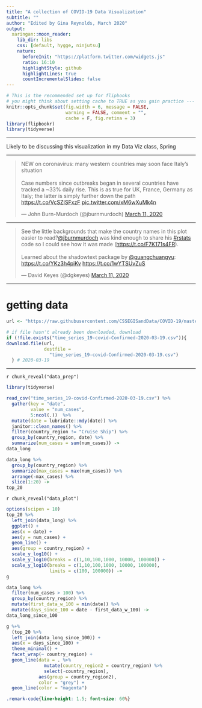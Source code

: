 ```yaml
---
title: "A collection of COVID-19 Data Visualization"
subtitle: ""
author: "Edited by Gina Reynolds, March 2020"
output:
  xaringan::moon_reader:
    lib_dir: libs
    css: [default, hygge, ninjutsu]
    nature:
      beforeInit: "https://platform.twitter.com/widgets.js"
      ratio: 16:10
      highlightStyle: github
      highlightLines: true
      countIncrementalSlides: false
---
```




```r
# This is the recommended set up for flipbooks
# you might think about setting cache to TRUE as you gain practice --- building flipbooks from scracth can be time consuming
knitr::opts_chunk$set(fig.width = 6, message = FALSE, 
                      warning = FALSE, comment = "", 
                      cache = F, fig.retina = 3)
library(flipbookr)
library(tidyverse)
```

---

Likely to be discussing this visualization in my Data Viz class, Spring


---


<blockquote class="twitter-tweet"><p lang="en" dir="ltr">NEW on coronavirus: many western countries may soon face Italy’s situation<br><br>Case numbers since outbreaks began in several countries have tracked a ~33% daily rise. This is as true for UK, France, Germany as Italy; the latter is simply further down the path <a href="https://t.co/VcSZISFxzF">https://t.co/VcSZISFxzF</a> <a href="https://t.co/xM6wXuMk4n">pic.twitter.com/xM6wXuMk4n</a></p>&mdash; John Burn-Murdoch (@jburnmurdoch) <a href="https://twitter.com/jburnmurdoch/status/1237737352879112194?ref_src=twsrc%5Etfw">March 11, 2020</a></blockquote> <script async src="https://platform.twitter.com/widgets.js" charset="utf-8"></script>


---


<blockquote class="twitter-tweet"><p lang="en" dir="ltr">See the little backgrounds that make the country names in this plot easier to read?<a href="https://twitter.com/jburnmurdoch?ref_src=twsrc%5Etfw">@jburnmurdoch</a> was kind enough to share his <a href="https://twitter.com/hashtag/rstats?src=hash&amp;ref_src=twsrc%5Etfw">#rstats</a> code so I could see how it was made (<a href="https://t.co/F7K171s4FR">https://t.co/F7K171s4FR</a>). <br><br>Learned about the shadowtext package by <a href="https://twitter.com/guangchuangyu?ref_src=twsrc%5Etfw">@guangchuangyu</a>: <a href="https://t.co/YKz3h4piKv">https://t.co/YKz3h4piKv</a> <a href="https://t.co/1wYTSUvZuS">https://t.co/1wYTSUvZuS</a></p>&mdash; David Keyes (@dgkeyes) <a href="https://twitter.com/dgkeyes/status/1237812892189093888?ref_src=twsrc%5Etfw">March 11, 2020</a></blockquote> <script async src="https://platform.twitter.com/widgets.js" charset="utf-8"></script>

---

# getting data

```r
url <- "https://raw.githubusercontent.com/CSSEGISandData/COVID-19/master/csse_covid_19_data/csse_covid_19_time_series/time_series_19-covid-Confirmed.csv"

# if file hasn't already been downloaded, download
if (!file.exists("time_series_19-covid-Confirmed-2020-03-19.csv")){
download.file(url, 
              destfile = 
                "time_series_19-covid-Confirmed-2020-03-19.csv") 
  } # 2020-03-19
```



---


`r chunk_reveal("data_prep")`

```r
library(tidyverse)

read_csv("time_series_19-covid-Confirmed-2020-03-19.csv") %>%
  gather(key = "date", 
         value = "num_cases",
         5:ncol(.))  %>%
  mutate(date = lubridate::mdy(date)) %>%
  janitor::clean_names() %>% 
  filter(country_region != "Cruise Ship") %>% 
  group_by(country_region, date) %>% 
  summarize(num_cases = sum(num_cases)) ->
data_long

data_long %>% 
  group_by(country_region) %>% 
  summarize(max_cases = max(num_cases)) %>% 
  arrange(-max_cases) %>% 
  slice(1:20) ->
top_20
```

`r chunk_reveal("data_plot")`

```r
options(scipen = 10)
top_20 %>% 
  left_join(data_long) %>% 
  ggplot() +
  aes(x = date) +
  aes(y = num_cases) +
  geom_line() +
  aes(group = country_region) +
  scale_y_log10() +
  scale_y_log10(breaks = c(1,10,100,1000, 10000, 100000)) +
  scale_y_log10(breaks = c(1,10,100,1000, 10000, 100000),
                limits = c(100, 100000)) ->
g

data_long %>% 
  filter(num_cases > 100) %>% 
  group_by(country_region) %>% 
  mutate(first_data_w_100 = min(date)) %>%
  mutate(days_since_100 = date - first_data_w_100) ->
data_long_since_100

g %+%
  (top_20 %>% 
  left_join(data_long_since_100)) +
  aes(x = days_since_100) +
  theme_minimal() +
  facet_wrap(~ country_region) +
  geom_line(data = . %>%
              mutate(country_region2 = country_region) %>% 
              select(-country_region),
            aes(group = country_region2),
            color = "grey") +
  geom_line(color = "magenta")
```



```css
.remark-code{line-height: 1.5; font-size: 60%}
```
